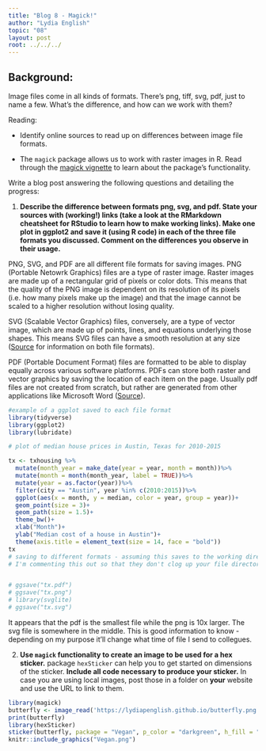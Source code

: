 ```yaml
---
title: "Blog 8 - Magick!"
author: "Lydia English"
topic: "08"
layout: post
root: ../../../
---
```


## Background:

Image files come in all kinds of formats. There's png, tiff, svg, pdf, just to name a few. What's the difference, and how can we work with them?

Reading: 

  - Identify online sources to read up on differences between image file formats. 

  - The `magick` package allows us to work with raster images in R. Read through the  [magick vignette](https://cran.r-project.org/web/packages/magick/vignettes/intro.html) to learn about the package's functionality.

Write a blog post answering the following questions and detailing the progress: 

1. **Describe the difference between formats png, svg, and pdf. State your sources with (working!) links (take a look at the RMarkdown cheatsheet for RStudio to learn how to make working links). Make one plot in ggplot2 and save it (using R code) in each of the three file formats you discussed. Comment on the differences you observe in their usage.**

  PNG, SVG, and PDF are all different file formats for saving images. PNG (Portable Netowrk Graphics) files are a type of raster image. Raster images are made up of a rectangular grid of pixels or color dots. This means that the quality of the PNG image is dependent on its resolution of its pixels (i.e. how many pixels make up the image) and that the image cannot be scaled to a higher resolution without losing quality.  
  
  SVG (Scalable Vector Graphics) files, conversely, are a type of vector image, which are made up of points, lines, and equations underlying those shapes. This means SVG files can have a smooth resolution at any size ([Source](https://guides.lib.umich.edu/c.php?g=282942&p=1885352) for information on both file formats). 
  
  PDF (Portable Document Format) files are formatted to be able to display equally across various software platforms. PDFs can store both raster and vector graphics by saving the location of each item on the page. Usually pdf files are not created from scratch, but rather are generated from other applications like Microsoft Word ([Source](https://techterms.com/definition/pdf)). 
  
```r
#example of a ggplot saved to each file format
library(tidyverse)
library(ggplot2)
library(lubridate)

# plot of median house prices in Austin, Texas for 2010-2015

tx <- txhousing %>%
  mutate(month_year = make_date(year = year, month = month))%>%
  mutate(month = month(month_year, label = TRUE))%>%
  mutate(year = as.factor(year))%>%
  filter(city == "Austin", year %in% c(2010:2015))%>%
  ggplot(aes(x = month, y = median, color = year, group = year))+
  geom_point(size = 3)+
  geom_path(size = 1.5)+
  theme_bw()+
  xlab("Month")+
  ylab("Median cost of a house in Austin")+
  theme(axis.title = element_text(size = 14, face = "bold"))
tx
# saving to different formats - assuming this saves to the working directory
# I'm commenting this out so that they don't clog up your file directory


# ggsave("tx.pdf")
# ggsave("tx.png")
# library(svglite)
# ggsave("tx.svg")

```

It appears that the pdf is the smallest file while the png is 10x larger. The svg file is somewhere in the middle. This is good information to know - depending on my purpose it'll change what time of file I send to collegues. 

2. **Use `magick` functionality to create an image to be used for a hex sticker.**  package `hexSticker` can help you to get started on dimensions of the sticker. **Include all code necessary to produce your sticker.** In case you are using local images, post those in a folder on **your** website and use the URL to link to them.

```r
library(magick)
butterfly <- image_read('https://lydiapenglish.github.io/butterfly.png')
print(butterfly)
library(hexSticker)
sticker(butterfly, package = "Vegan", p_color = "darkgreen", h_fill = "white", s_width = 1.2, s_height = 1, s_x = 1, s_y = 0.9, p_x = 1, p_y = 1.65, p_size = 16)
knitr::include_graphics("Vegan.png")
```

